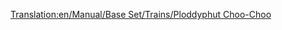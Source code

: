 [[Translation:en/Manual/Base Set/Trains/Ploddyphut Choo-Choo]]
{{ru/Перевод|en/Manual/Base Set/Trains/Ploddyphut Choo-Choo|1}}
{{en/Manual/Base Set/Trains/Trains|Image=[[File:en/Manual/Base Set/Trains/Ploddyphutchoochoo.png]]
|Cost=£11,718 ($23,436)
|Speed=72 km/h (45 mph)
|Weight=85 t
|Power=400 hp (298 kW)
|Annual=£1,476 ($2,952)
|Designed=1946
|Lifespan=20 
|Capacity=N/A
|Description=The weakest and slowest train in the toyland climate. 
|Real-life=Fictional
}}